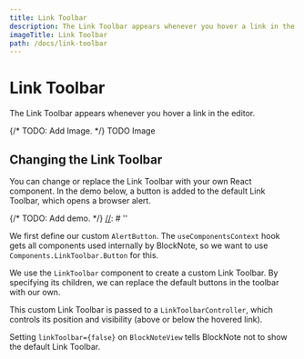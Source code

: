 ```yaml
---
title: Link Toolbar
description: The Link Toolbar appears whenever you hover a link in the editor.
imageTitle: Link Toolbar
path: /docs/link-toolbar
---
```


# Link Toolbar

The Link Toolbar appears whenever you hover a link in the editor.

{/* TODO: Add Image. */}
TODO Image

[//]: # '<img style={{maxWidth: "600px"}} src="/img/screenshots/link_toolbar.png" alt="image" />'

## Changing the Link Toolbar

You can change or replace the Link Toolbar with your own React component. In the demo below, a button is added to the default Link Toolbar, which opens a browser alert.

{/* TODO: Add demo. */}
[//]: # '<Example name="ui-components/link-toolbar-buttons" />'

We first define our custom `AlertButton`. The `useComponentsContext` hook gets all components used internally by BlockNote, so we want to use `Components.LinkToolbar.Button` for this.

We use the `LinkToolbar` component to create a custom Link Toolbar. By specifying its children, we can replace the default buttons in the toolbar with our own.

This custom Link Toolbar is passed to a `LinkToolbarController`, which controls its position and visibility (above or below the hovered link).

Setting `linkToolbar={false}` on `BlockNoteView` tells BlockNote not to show the default Link Toolbar.
